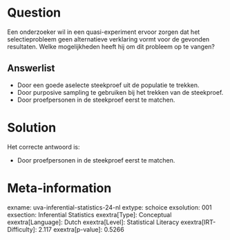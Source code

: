 Question
========

Een onderzoeker wil in een quasi-experiment ervoor zorgen dat het
selectieprobleem geen alternatieve verklaring vormt voor de gevonden
resultaten. Welke mogelijkheden heeft hij om dit probleem op te vangen?

Answerlist
----------

* Door een goede aselecte steekproef uit de populatie te trekken.
* Door purposive sampling te gebruiken bij het trekken van de steekproef.
* Door proefpersonen in de steekproef eerst te matchen.

Solution
========

Het correcte antwoord is: 

* Door proefpersonen in de steekproef eerst te matchen.

Meta-information
================
exname: uva-inferential-statistics-24-nl
extype: schoice
exsolution: 001
exsection: Inferential Statistics
exextra[Type]: Conceptual
exextra[Language]: Dutch
exextra[Level]: Statistical Literacy
exextra[IRT-Difficulty]: 2.117
exextra[p-value]: 0.5266
